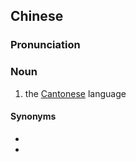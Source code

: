 {{also|广东言话}}
==Chinese==
{{zh-forms|s=广东言话|type=22}}

===Pronunciation===
{{zh-pron
|w=2kuaan ton+3hhe hho
|cat=n
}}

===Noun===
{{zh-noun}}

# {{lb|zh|Wu}} the [[Cantonese]] language

====Synonyms====
* {{zh-l|廣東話}}
* {{zh-l|粵語}}